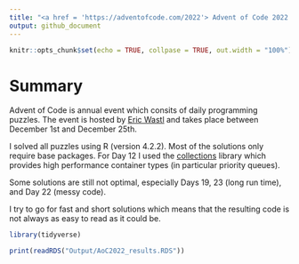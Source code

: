 ```yaml
---
title: "<a href = 'https://adventofcode.com/2022'> Advent of Code 2022 </a>"
output: github_document
---
```


```r
knitr::opts_chunk$set(echo = TRUE, collpase = TRUE, out.width = "100%")
```

# Summary

Advent of Code is annual event which consits of daily programming puzzles.
The event is hosted by [Eric Wastl](http://was.tl/) and takes place between December 1st and December 25th.

I solved all puzzles using R (version 4.2.2). Most of the solutions only require base packages.
For Day 12 I used the [collections](https://cran.r-project.org/web/packages/collections/index.html) library which provides high performance container types (in particular priority queues). 

Some solutions are still not optimal, especially Days 19, 23 (long run time),
and Day 22 (messy code).

I try to go for fast and short solutions which means that the resulting 
code is not always as easy to read as it could be.


```r
library(tidyverse)

print(readRDS("Output/AoC2022_results.RDS"))
```

